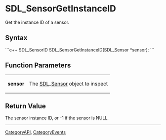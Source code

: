 <!-- pragma section-numbers off -->
<!-- pragma disable-camelcase -->

= SDL_SensorGetInstanceID =
Get the instance ID of a sensor.


== Syntax ==
```c++
SDL_SensorID SDL_SensorGetInstanceID(SDL_Sensor *sensor);
```

== Function Parameters ==
{|
|'''sensor'''
|The [[SDL_Sensor]] object to inspect
|}

== Return Value ==
The sensor instance ID, or -1 if the sensor is NULL.

----
[[CategoryAPI]], [[CategoryEvents]]
